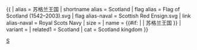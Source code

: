 {{ {{{1<noinclude>|country showdata</noinclude>}}}
| alias = 苏格兰王国
| shortname alias = Scotland
| flag alias = Flag of Scotland (1542–2003).svg
| flag alias-naval = Scottish Red Ensign.svg
| link alias-naval = Royal Scots Navy
| size = {{{size|}}}
| name = {{#if: {{{name|}}} | {{{name|}}} | 苏格兰王国 }}
| variant = {{{variant|}}}
<noinclude>
| related1 = Scotland
| cat = Scotland kingdom
</noinclude>
}}<noinclude>
[[Category:已不存在國家資料模板|S]]
</noinclude>